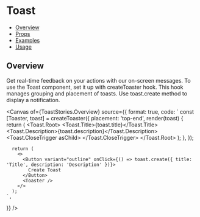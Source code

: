 # Toast


<Meta of={ToastStories} />

- [Overview](#overview)
- [Props](#props)
- [Examples](#examples)
- [Usage](#usage)

## Overview

Get real-time feedback on your actions with our on-screen messages.
To use the Toast component, set it up with createToaster hook. This hook manages grouping and placement of toasts. Use toast.create method to display a notification.

<Canvas
  of={ToastStories.Overview}
  source={{
    format: true,
    code: `
      const [Toaster, toast] = createToaster({
        placement: 'top-end',
        render(toast) {
          return (
            <Toast.Root>
              <Toast.Title>{toast.title}</Toast.Title>
              <Toast.Description>{toast.description}</Toast.Description>
              <Toast.CloseTrigger asChild>
                <CloseIcon />
              </Toast.CloseTrigger>
            </Toast.Root>
          );
        },
      });

      return (
        <>
          <Button variant="outline" onClick={() => toast.create({ title: 'Title', description: 'Description' })}>
            Create Toast
          </Button>
          <Toaster />
        </>
      );
    `,

}}
/>
